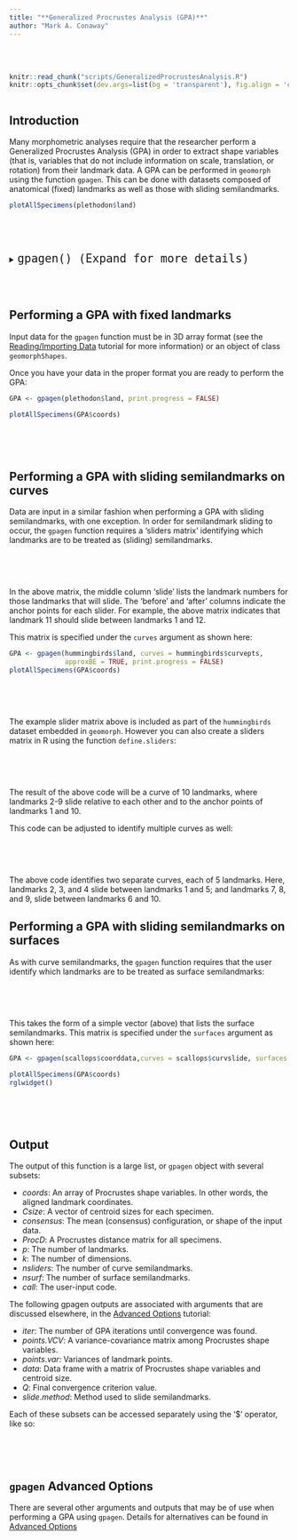 ```yaml
---
title: "**Generalized Procrustes Analysis (GPA)**"
author: "Mark A. Conaway"
---
```

<br></br>

```r
knitr::read_chunk("scripts/GeneralizedProcrustesAnalysis.R")
knitr::opts_chunk$set(dev.args=list(bg = 'transparent'), fig.align = 'center', class.source = ".custom-inline", class.output = ".custom-inline")
```

```r

```

## **Introduction** 

Many morphometric analyses require that the researcher perform a Generalized Procrustes Analysis (GPA) in order to extract shape variables (that is, variables that do not include information on scale, translation, or rotation) from their landmark data. A GPA can be performed in `geomorph` using the function `gpagen`. This can be done with datasets composed of anatomical (fixed) landmarks as well as those with sliding semilandmarks.

<div class = "code">
```r
plotAllSpecimens(plethodon$land)
```
</div>
<br></br>

```r

```

<div class = "func">
<details>
  <summary> <font size="+2"> `gpagen() (Expand for more details)` </font> </summary>

* $A$: The input data to be aligned. Must be in [Array](2.1-AllAboutArrays.html) format.
* $curves$: An optional matrix defining which landmarks should be treated as curve semilandmarks. See below for more details.
* $surfaces$: An optional input defining which landmarks should be treated as surface semilandmarks.
* $print.progress$: Logical value indicating whether a progress bar should be printed to the screen.

This is a very large function with several other potential arguments which we describe in the [Advanced Options]() tutorial. See below for a full breakdown of the, also large, output of this function.

</details>
</div>
<br></br>

## **Performing a GPA with fixed landmarks**

Input data for the `gpagen` function must be in 3D array format (see the [Reading/Importing Data](1.1-ReadingData.html) tutorial for more information) or an object of class `geomorphShapes`. 

Once you have your data in the proper format you are ready to perform the GPA:

<div class = "code">
```r
GPA <- gpagen(plethodon$land, print.progress = FALSE)

plotAllSpecimens(GPA$coords)
```
</div>
<br></br>

```r

```

## **Performing a GPA with sliding semilandmarks on curves**

Data are input in a similar fashion when performing a GPA with sliding semilandmarks, with one exception. In order for semilandmark sliding to occur, the `gpagen` function requires a 'sliders matrix' identifying which landmarks are to be treated as (sliding) semilandmarks.

<div class = "code">
```r

```
</div>
<br></br>

In the above matrix, the middle column 'slide' lists the landmark numbers for those landmarks that will slide. The 'before' and 'after' columns indicate the anchor points for each slider. For example, the above matrix indicates that landmark 11 should slide between landmarks 1 and 12.

This matrix is specified under the `curves` argument as shown here:

<div class = "code">
```r
GPA <- gpagen(hummingbirds$land, curves = hummingbirds$curvepts, 
              approxBE = TRUE, print.progress = FALSE)
plotAllSpecimens(GPA$coords)
```
</div>
<br></br>

```r

```

The example slider matrix above is included as part of the `hummingbirds` dataset embedded in `geomorph`. However you can also create a sliders matrix in R using the function `define.sliders`:

<div class = "code">
```r

```
</div>
<br></br>

The result of the above code will be a curve of 10 landmarks, where landmarks 2-9 slide relative to each other and to the anchor points of landmarks 1 and 10.

This code can be adjusted to identify multiple curves as well:

<div class = "code">
```r

```
</div>
<br></br>

The above code identifies two separate curves, each of 5 landmarks. Here, landmarks 2, 3, and 4 slide between landmarks 1 and 5; and landmarks 7, 8, and 9, slide between landmarks 6 and 10.


## **Performing a GPA with sliding semilandmarks on surfaces**

As with curve semilandmarks, the `gpagen` function requires that the user identify which landmarks are to be treated as surface semilandmarks: 

<div class = "code">
```r

```
</div>
<br></br>

This takes the form of a simple vector (above) that lists the surface semilandmarks. This matrix is specified under the `surfaces` argument as shown here:

<div class = "code">
```r
GPA <- gpagen(scallops$coorddata,curves = scallops$curvslide, surfaces = scallops$surfslide, print.progress = FALSE)

plotAllSpecimens(GPA$coords)
rglwidget()
```
</div>
<br></br>

```r

```

## **Output** 

The output of this function is a large list, or `gpagen` object with several subsets:

* $coords$: An array of Procrustes shape variables. In other words, the aligned landmark coordinates.
* $Csize$: A vector of centroid sizes for each specimen.
* $consensus$: The mean (consensus) configuration, or shape of the input data.
* $ProcD$: A Procrustes distance matrix for all specimens.
* $p$: The number of landmarks.
* $k$: The number of dimensions.
* $nsliders$: The number of curve semilandmarks.
* $nsurf$: The number of surface semilandmarks.
* $call$: The user-input code.

The following gpagen outputs are associated with arguments that are discussed elsewhere, in the [Advanced Options]() tutorial:

* $iter$: The number of GPA iterations until convergence was found.
* $points.VCV$: A variance-covariance matrix among Procrustes shape variables.
* $points.var$: Variances of landmark points.
* $data$: Data frame with a matrix of Procrustes shape variables and centroid size.
* $Q$: Final convergence criterion value.
* $slide.method$: Method used to slide semilandmarks.

Each of these subsets can be accessed separately using the '$' operator, like so:

<div class = "code">
```r

```
</div>
<br></br>

## **`gpagen` Advanced Options**

There are several other arguments and outputs that may be of use when performing a GPA using `gpagen`. Details for alternatives can be found in [Advanced Options]()


